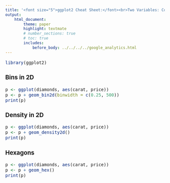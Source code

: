 ```yaml
---
title: '<font size="5">ggplot2 Cheat Sheet:</font><br>Two Variables: Continuous Bivariate Distribution'
output:
    html_document:
        theme: paper
        highlight: textmate
        # number_sections: true
        # toc: true
        includes:
            before_body: ../../../../google_analytics.html
---
```


<font size="3"> 

```r
library(ggplot2)
```

### Bins in 2D
```r
p <- ggplot(diamonds, aes(carat, price))
p <- p + geom_bin2d(binwidth = c(0.25, 500))
print(p)
```

### Density in 2D
```r
p <- ggplot(diamonds, aes(carat, price))
p <- p + geom_density2d()
print(p)
```

### Hexagons
```r
p <- ggplot(diamonds, aes(carat, price))
p <- p + geom_hex()
print(p)
```

</font>
